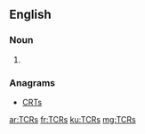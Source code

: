 ==English==

===Noun===
{{head|en|plural}}

# {{plural of|TCR|lang=en|nocat=1}}

===Anagrams===
* [[CRTs#English|CRTs]]

[[ar:TCRs]]
[[fr:TCRs]]
[[ku:TCRs]]
[[mg:TCRs]]